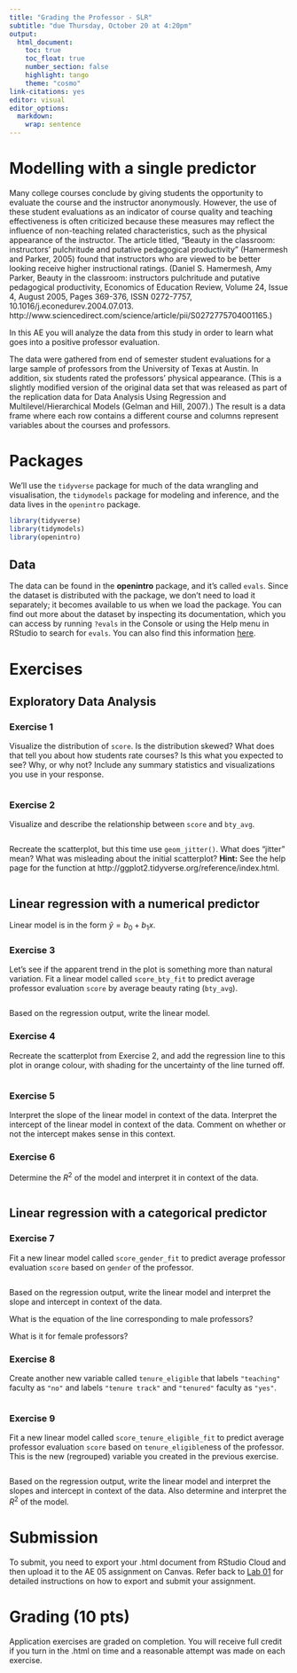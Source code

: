 ```yaml
---
title: "Grading the Professor - SLR"
subtitle: "due Thursday, October 20 at 4:20pm"
output: 
  html_document:
    toc: true
    toc_float: true
    number_section: false
    highlight: tango
    theme: "cosmo"
link-citations: yes
editor: visual
editor_options: 
  markdown: 
    wrap: sentence
---
```


# Modelling with a single predictor

Many college courses conclude by giving students the opportunity to evaluate the course and the instructor anonymously. However, the use of these student evaluations as an indicator of course quality and teaching effectiveness is often criticized because these measures may reflect the influence of non-teaching related characteristics, such as the physical appearance of the instructor. The article titled, “Beauty in the classroom: instructors’ pulchritude and putative pedagogical productivity” (Hamermesh and Parker, 2005) found that instructors who are viewed to be better looking receive higher instructional ratings. (Daniel S. Hamermesh, Amy Parker, Beauty in the classroom: instructors pulchritude and putative pedagogical productivity, Economics of Education Review, Volume 24, Issue 4, August 2005, Pages 369-376, ISSN 0272-7757, 10.1016/j.econedurev.2004.07.013. http://www.sciencedirect.com/science/article/pii/S0272775704001165.)

In this AE you will analyze the data from this study in order to learn what goes into a positive professor evaluation.

The data were gathered from end of semester student evaluations for a large sample of professors from the University of Texas at Austin. In addition, six students rated the professors’ physical appearance. (This is a slightly modified version of the original data set that was released as part of the replication data for Data Analysis Using Regression and Multilevel/Hierarchical Models (Gelman and Hill, 2007).) The result is a data frame where each row contains a different course and columns represent variables about the courses and professors.

# Packages

We’ll use the `tidyverse` package for much of the data wrangling and visualisation, the `tidymodels` package for modeling and inference, and the data lives in the `openintro` package. 

```r
library(tidyverse) 
library(tidymodels)
library(openintro)
```

## Data

The data can be found in the **openintro** package, and it's called `evals`.
Since the dataset is distributed with the package, we don't need to load it separately; it becomes available to us when we load the package.
You can find out more about the dataset by inspecting its documentation, which you can access by running `?evals` in the Console or using the Help menu in RStudio to search for `evals`.
You can also find this information [here](https://www.openintro.org/data/index.php?data=evals).

# Exercises

## Exploratory Data Analysis

### Exercise 1 

Visualize the distribution of `score`.
Is the distribution skewed?
What does that tell you about how students rate courses?
Is this what you expected to see?
Why, or why not?
Include any summary statistics and visualizations you use in your response.

```r

```




### Exercise 2

Visualize and describe the relationship between `score` and `bty_avg`.

```r

```

Recreate the scatterplot, but this time use `geom_jitter()`. What does "jitter" mean? What was misleading about the initial scatterplot? **Hint:** See the help page for the function at http://ggplot2.tidyverse.org/reference/index.html.

```r

```

## Linear regression with a numerical predictor


Linear model is in the form $\hat{y} = b_0 + b_1 x$.

### Exercise 3

Let's see if the apparent trend in the plot is something more than natural variation.
Fit a linear model called `score_bty_fit` to predict average professor evaluation `score` by average beauty rating (`bty_avg`). 

```r

```

Based on the regression output, write the linear model.



### Exercise 4

Recreate the scatterplot from Exercise 2, and add the regression line to this plot in orange colour, with shading for the uncertainty of the line turned off.

```r

```


### Exercise 5

Interpret the slope of the linear model in context of the data.
Interpret the intercept of the linear model in context of the data.
Comment on whether or not the intercept makes sense in this context.


### Exercise 6

Determine the $R^2$ of the model and interpret it in context of the data.

```r

```

## Linear regression with a categorical predictor

### Exercise 7

Fit a new linear model called `score_gender_fit` to predict average professor evaluation `score` based on `gender` of the professor.

```r

```

Based on the regression output, write the linear model and interpret the slope and intercept in context of the data. 


What is the equation of the line corresponding to male professors?


What is it for female professors?



### Exercise 8

Create another new variable called `tenure_eligible` that labels `"teaching"` faculty as `"no"` and labels `"tenure track"` and `"tenured"` faculty as `"yes"`.

```r

```

### Exercise 9

Fit a new linear model called `score_tenure_eligible_fit` to predict average professor evaluation `score` based on `tenure_eligible`ness of the professor. This is the new (regrouped) variable you created in the previous exercise.

```r

```


Based on the regression output, write the linear model and interpret the slopes and intercept in context of the data. Also determine and interpret the $R^2$ of the model.



# Submission


To submit, you need to export your .html document from RStudio Cloud and then upload it to the AE 05 assignment on Canvas. Refer back to [Lab 01](https://kgfitzgerald.github.io/APU_MATH_250/labs/lab-01-hello-r.html) for detailed instructions on how to export and submit your assignment. 

# Grading (10 pts)
 
Application exercises are graded on completion. You will receive full credit if you turn in the .html on time and a reasonable attempt was made on each exercise. 
